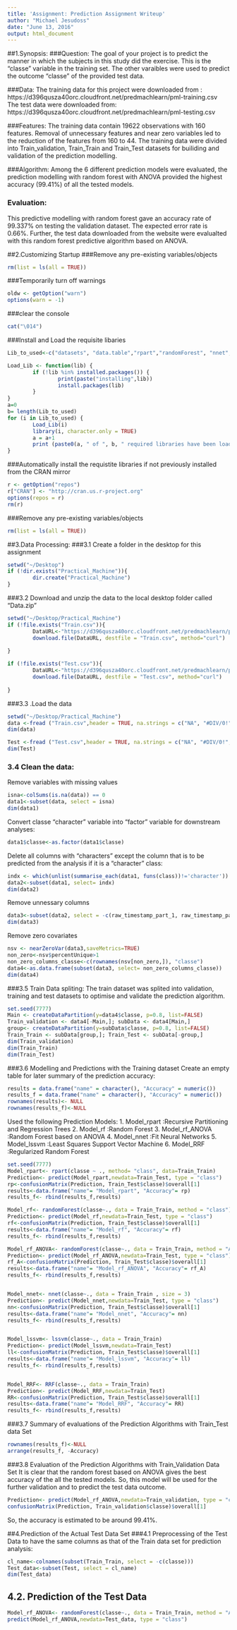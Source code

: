 ```yaml
---
title: 'Assignment: Prediction Assignment Writeup'
author: "Michael Jesudoss"
date: "June 13, 2016"
output: html_document
---
```


##1.Synopsis:
###Question:
The goal of your project is to predict the manner in which the subjects in this study did the exercise. This is the "classe" variable in the training set. The other varaibles were used to predict the outcome "classe" of the provided test data.

###Data:
The training data for this project were downloaded from : https://d396qusza40orc.cloudfront.net/predmachlearn/pml-training.csv
The test data  were downloaded from:
https://d396qusza40orc.cloudfront.net/predmachlearn/pml-testing.csv

###Features: 
The training data contain 19622 observations with 160 features. Removal of unnecessary features and near zero variables led to the reduction of the features from 160 to 44. The training data were divided into  Train_validation, Train_Train and Train_Test datasets for builiding and validation of the prediction modelling. 

###Algorithm:
Among the 6 different prediction models were evaluated, the prediction modelling with random forest with ANOVA provided the highest accuracy (99.41%) of all the tested models. 

### Evaluation: 
This predictive modelling with random forest gave an accuracy rate of 99.337% on testing the validation dataset. The expected error rate is 0.66%. Further, the test data downloaded from the website were evalualted with this random forest predictive algorithm based on ANOVA. 


##2.Customizing Startup
###Remove any pre-existing variables/objects
```r
rm(list = ls(all = TRUE))
```

###Temporarily turn off warnings
```r
oldw <- getOption("warn")
options(warn = -1)
```

###clear the console
```r
cat("\014") 
```

###Install and Load the requisite libaries 
```r

Lib_to_used<-c("datasets", "data.table","rpart","randomForest", "nnet", "dplyr", "kernlab","RRF", "caret", "rattle", "ggplot2", "lattice")# enter the pre-requsite libraries

Load_Lib <- function(lib) {
        if (!lib %in% installed.packages()) {
                print(paste("installing",lib)) 
                install.packages(lib) 
        }
}
a=0
b= length(Lib_to_used)
for (i in Lib_to_used) {
        Load_Lib(i)
        library(i, character.only = TRUE)
        a = a+1
        print (paste0(a, " of ", b, " required libraries have been loaded:", " [library:", i, "]"))
}
```

###Automatically install the requistite libraries if not previously installed from the CRAN mirror
```r
r <- getOption("repos")
r["CRAN"] <- "http://cran.us.r-project.org"
options(repos = r)
rm(r)
```
###Remove any pre-existing variables/objects
```r
rm(list = ls(all = TRUE))
```
##3.Data Processing:
###3.1 Create a folder in the desktop for this assignment
```r
setwd("~/Desktop")
if (!dir.exists("Practical_Machine")){
        dir.create("Practical_Machine")
}
```

###3.2 Download and unzip the data to the local desktop folder called "Data.zip"
```r
setwd("~/Desktop/Practical_Machine")
if (!file.exists("Train.csv")){
        DataURL<-"https://d396qusza40orc.cloudfront.net/predmachlearn/pml-training.csv"
        download.file(DataURL, destfile = "Train.csv", method="curl")
        
}

if (!file.exists("Test.csv")){
        DataURL<-"https://d396qusza40orc.cloudfront.net/predmachlearn/pml-testing.csv"
        download.file(DataURL, destfile = "Test.csv", method="curl")
        
}

```
###3.3 .Load the data
```r
setwd("~/Desktop/Practical_Machine")
data <-fread ("Train.csv",header = TRUE, na.strings = c("NA", "#DIV/0!", ""))
dim(data)

Test <-fread ("Test.csv",header = TRUE, na.strings = c("NA", "#DIV/0!", ""))
dim(Test)

```

### 3.4 Clean the data:

Remove variables with missing values
```r
isna<-colSums(is.na(data)) == 0
data1<-subset(data, select = isna)
dim(data1)
```
Convert classe "character" variable into "factor" variable for downstream analyses:
```r
data1$classe<-as.factor(data1$classe)
```

Delete all columns with "characters" except the column that is to be predicted from the analysis if it is a "character" class:
```r
indx <- which(unlist(summarise_each(data1, funs(class))!='character'))
data2<-subset(data1, select= indx)
dim(data2)
```

Remove unnessary columns
```r
data3<-subset(data2, select = -c(raw_timestamp_part_1, raw_timestamp_part_2,num_window ))
dim(data3)
```

Remove zero covariates
```r
nsv <- nearZeroVar(data3,saveMetrics=TRUE)
non_zero<-nsv$percentUnique>1
non_zero_columns_classe<-c(rownames(nsv[non_zero,]), "classe")
data4<-as.data.frame(subset(data3, select= non_zero_columns_classe))
dim(data4)
```

###3.5 Train Data spliting:
The train dataset was splited into validation, training and test datasets to optimise and validate the prediction algorithm.
```r
set.seed(7777)
Main <- createDataPartition(y=data4$classe, p=0.8, list=FALSE)
Train_validation <- data4[-Main,]; subData <- data4[Main,]
group<- createDataPartition(y=subData$classe, p=0.8, list=FALSE)
Train_Train <- subData[group,]; Train_Test <- subData[-group,]
dim(Train_validation)
dim(Train_Train)
dim(Train_Test)
```


###3.6  Modelling and Predictions with the Training dataset
Create an empty table for later summary of the prediction accuracy:
```r
results = data.frame("name" = character(), "Accuracy" = numeric())
results_f = data.frame("name" = character(), "Accuracy" = numeric())
rownames(results)<- NULL
rownames(results_f)<-NULL
```
Used the following Prediction Models:
1. Model_rpart     :Recursive Partitioning and Regression Trees
2. Model_rf        :Random Forest
3. Model_rf_ANOVA  :Random Forest based on ANOVA
4. Model_nnet      :Fit Neural Networks
5. Model_lssvm     :Least Squares Support Vector Machine
6. Model_RRF       :Regularized Random Forest

```r
set.seed(7777)
Model_rpart<- rpart(classe ~ ., method= "class", data=Train_Train)
Prediction<- predict(Model_rpart,newdata=Train_Test, type = "class")
rp<-confusionMatrix(Prediction, Train_Test$classe)$overall[1]
results<-data.frame("name"= "Model_rpart", "Accuracy"= rp)
results_f<- rbind(results_f,results)

Model_rf<- randomForest(classe~., data = Train_Train, method = "class")
Prediction<- predict(Model_rf,newdata=Train_Test, type = "class")
rf<-confusionMatrix(Prediction, Train_Test$classe)$overall[1]
results<-data.frame("name"= "Model_rf", "Accuracy"= rf)
results_f<- rbind(results_f,results)

Model_rf_ANOVA<- randomForest(classe~., data = Train_Train, method = "ANOVA")
Prediction<- predict(Model_rf_ANOVA,newdata=Train_Test, type = "class")
rf_A<-confusionMatrix(Prediction, Train_Test$classe)$overall[1]
results<-data.frame("name"= "Model_rf_ANOVA", "Accuracy"= rf_A)
results_f<- rbind(results_f,results)


Model_nnet<- nnet(classe~., data = Train_Train , size = 3)
Prediction<- predict(Model_nnet,newdata=Train_Test, type = "class")
nn<-confusionMatrix(Prediction, Train_Test$classe)$overall[1]
results<-data.frame("name"= "Model_nnet", "Accuracy"= nn)
results_f<- rbind(results_f,results)


Model_lssvm<- lssvm(classe~., data = Train_Train)
Prediction<- predict(Model_lssvm,newdata=Train_Test)
ll<-confusionMatrix(Prediction, Train_Test$classe)$overall[1]
results<-data.frame("name"= "Model_lssvm", "Accuracy"= ll)
results_f<- rbind(results_f,results)


Model_RRF<- RRF(classe~., data = Train_Train)
Prediction<- predict(Model_RRF,newdata=Train_Test)
RR<-confusionMatrix(Prediction, Train_Test$classe)$overall[1]
results<-data.frame("name"= "Model_RRF", "Accuracy"= RR)
results_f<- rbind(results_f,results)
```
###3.7 Summary of evaluations of the Prediction Algorithms with Train_Test data Set
```r
rownames(results_f)<-NULL
arrange(results_f, -Accuracy)
```

###3.8  Evaluation of the Prediction Algorithms with Train_Validation Data Set
It is clear that the random forest based on ANOVA gives the best accuracy of the all the tested models. So, this model will be used for the further  validation and to predict the test data outcome. 
```r
Prediction<- predict(Model_rf_ANOVA,newdata=Train_validation, type = "class")
confusionMatrix(Prediction, Train_validation$classe)$overall[1]
```
So, the accuracy is estimated to be around 99.41%.

##4.Prediction of the Actual Test Data Set
###4.1 Preprocessing of the Test Data to have the same columns as that of the Train data set for prediction analysis:
```r
cl_name<-colnames(subset(Train_Train, select = -c(classe)))
Test_data<-subset(Test, select = cl_name)
dim(Test_data)
```
## 4.2. Prediction of the Test Data
```r
Model_rf_ANOVA<- randomForest(classe~., data = Train_Train, method = "ANOVA")
predict(Model_rf_ANOVA,newdata=Test_data, type = "class")
```




